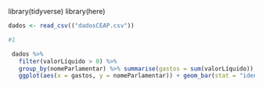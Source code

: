 
library(tidyverse)
library(here)


```r
dados <- read_csv(("dadosCEAP.csv"))

#1

 dados %>%
   filter(valorLíquido > 0) %>%
   group_by(nomeParlamentar) %>% summarise(gastos = sum(valorLíquido)) %>% top_n(15) %>% 
   ggplot(aes(x = gastos, y = nomeParlamentar)) + geom_bar(stat = "identity")
```
